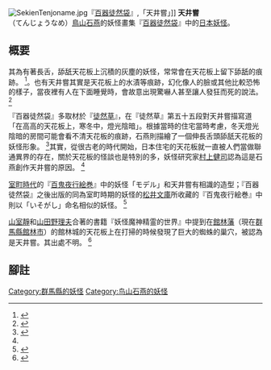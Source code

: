 [[File:SekienTenjoname.jpg|right]]『[[百器徒然袋|百器徒然袋]]』,「天井嘗」]]
'''天井嘗'''（てんじょうなめ）[[鳥山石燕|鳥山石燕]]的妖怪畫集『[[百器徒然袋|百器徒然袋]]』中的[[日本|日本]][[妖怪|妖怪]]。

== 概要 ==
其為有著長舌，舔舐天花板上沉積的灰塵的妖怪，常常會在天花板上留下舔舐的痕跡。 <ref>{{Cite book<!--|和書-->|author=[[水木しげる|水木しげる]]|title=図説日本妖怪大全|year=1994|publisher=[[講談社|講談社]]|series=講談社α文庫|isbn=978-4- 06-256049-8|pages=303頁}}</ref>。也有天井嘗其實是天花板上的水漬等痕跡，幻化像人的臉或其他比較恐怖的樣子，當夜裡有人在下面睡覺時，會故意出現驚嚇人甚至讓人發狂而死的說法。 <ref>{{Cite book<!--|和書-->|author=日本博學倶楽部|title=お江戸の「都市伝説」|year=2008|publisher=[[PHP研究所|PHP研究所]]|series=PHP文庫|volume=|isbn= 978-4-569-66995-3|pages=70頁}}</ref>

『百器徒然袋』多取材於『[[徒然草|徒然草]]』，在『徒然草』第五十五段對天井嘗描寫道「在高高的天花板上，寒冬中，燈光陰暗」。根據當時的住宅當時考慮，冬天燈光陰暗的房間可能會看不清天花板的痕跡，石燕則描繪了一個伸長舌頭舔舐天花板的妖怪形象。 <ref name="youkaijiten">{{Cite book<!--|和書-->|author=[[村上健司|村上健司]]編著|title=妖怪事典|year=2000|publisher=[[毎日新聞社|毎日新聞社]]|isbn=978-4- 620-31428-0|pages=301頁}}</ref>其實，從很古老的時代開始，日本住宅的天花板就一直被人們當做聯通異界的存在，關於天花板的怪談也是特別的多，妖怪研究家[[村上健司|村上健司]]認為這是石燕創作天井嘗的原因。 <ref name="youkaijiten" />

[[室町時代|室町時代]]的『[[百鬼夜行絵巻|百鬼夜行絵巻]]』中的妖怪「モデル」和天井嘗有相識的造型；『百器徒然袋』之後出版的同為室町時期的妖怪的[[松井文庫|松井文庫]]所收藏的『百鬼夜行絵巻』中則以「いそがし」命名相似的妖怪。 <ref>{{Cite book<!--|和書-->|author=[[京極夏彥|京極夏彥]]・[[多田克己|多田克己]]編著|title=妖怪図巻|year=2000|publisher=[[國書刊行會|國書刊行會]]|isbn=978 -4-336-04187-6|pages=174頁}}</ref>

[[山室靜|山室靜]]和[[山田野理夫|山田野理夫]]合著的書籍『妖怪魔神精霊的世界』中提到在[[館林藩|館林藩]]（現在[[群馬縣|群馬縣]][[館林市|館林市]]）的館林城的天花板上在打掃的時候發現了巨大的蜘蛛的巢穴，被認為是天井嘗。其出處不明。 <ref>{{Cite book<!--|和書-->|author=[[山室靜|山室靜]]執筆代表|title=妖怪魔神精霊の世界|year=1977|publisher=[[自由國民社|自由國民社]]|pages=22頁}}</ref>

== 腳註 ==
{{reflist}}
{{stub|日本妖怪|Japan-myth-stub.gif}}
[[Category:群馬縣的妖怪|Category:群馬縣的妖怪]]
[[Category:鸟山石燕的妖怪|Category:鸟山石燕的妖怪]]